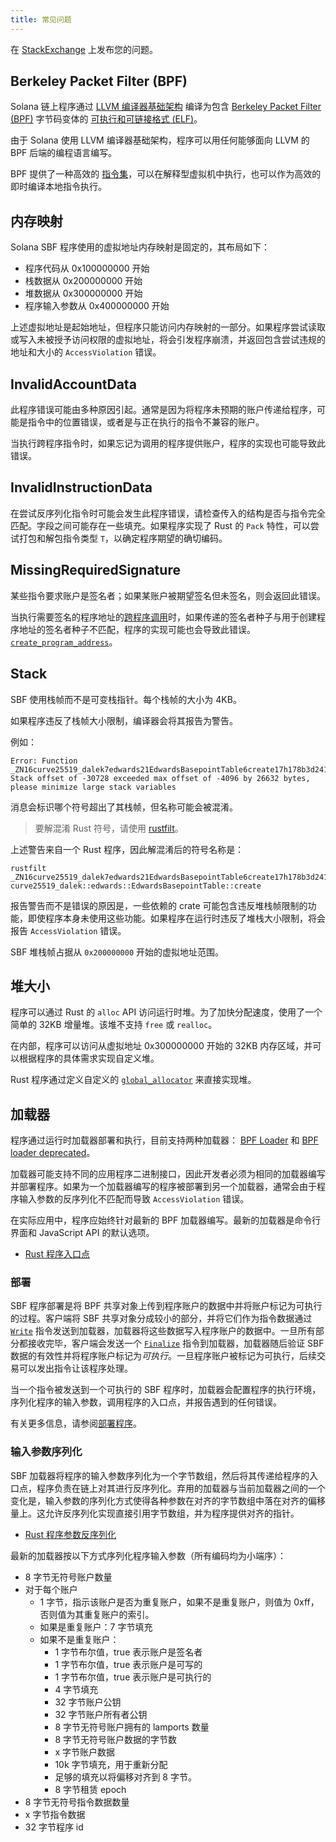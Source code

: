```yaml
---
title: 常见问题
---
```


在 [StackExchange](https://solana.stackexchange.com/questions/ask)
上发布您的问题。

## Berkeley Packet Filter (BPF)

Solana 链上程序通过 [LLVM 编译器基础架构](https://llvm.org/) 编译为包含
[Berkeley Packet Filter (BPF)](https://en.wikipedia.org/wiki/Berkeley_Packet_Filter)
字节码变体的
[可执行和可链接格式 (ELF)](https://en.wikipedia.org/wiki/Executable_and_Linkable_Format)。

由于 Solana 使用 LLVM 编译器基础架构，程序可以用任何能够面向 LLVM 的 BPF 后端的编程语言编写。

BPF 提供了一种高效的
[指令集](https://github.com/iovisor/bpf-docs/blob/master/eBPF.md)，可以在解释型虚拟机中执行，也可以作为高效的即时编译本地指令执行。

## 内存映射

Solana SBF 程序使用的虚拟地址内存映射是固定的，其布局如下：

- 程序代码从 0x100000000 开始
- 栈数据从 0x200000000 开始
- 堆数据从 0x300000000 开始
- 程序输入参数从 0x400000000 开始

上述虚拟地址是起始地址，但程序只能访问内存映射的一部分。如果程序尝试读取或写入未被授予访问权限的虚拟地址，将会引发程序崩溃，并返回包含尝试违规的地址和大小的
`AccessViolation` 错误。

## InvalidAccountData

此程序错误可能由多种原因引起。通常是因为将程序未预期的账户传递给程序，可能是指令中的位置错误，或者是与正在执行的指令不兼容的账户。

当执行跨程序指令时，如果忘记为调用的程序提供账户，程序的实现也可能导致此错误。

## InvalidInstructionData

在尝试反序列化指令时可能会发生此程序错误，请检查传入的结构是否与指令完全匹配。字段之间可能存在一些填充。如果程序实现了 Rust 的
`Pack` 特性，可以尝试打包和解包指令类型 `T`，以确定程序期望的确切编码。

## MissingRequiredSignature

某些指令要求账户是签名者；如果某账户被期望签名但未签名，则会返回此错误。

当执行需要签名的程序地址的[跨程序调用](/docs/core/cpi)时，如果传递的签名者种子与用于创建程序地址的签名者种子不匹配，程序的实现可能也会导致此错误。[`create_program_address`](/docs/core/pda#createprogramaddress)。

## Stack

SBF 使用栈帧而不是可变栈指针。每个栈帧的大小为 4KB。

如果程序违反了栈帧大小限制，编译器会将其报告为警告。

例如：

```text
Error: Function _ZN16curve25519_dalek7edwards21EdwardsBasepointTable6create17h178b3d2411f7f082E Stack offset of -30728 exceeded max offset of -4096 by 26632 bytes, please minimize large stack variables
```

消息会标识哪个符号超出了其栈帧，但名称可能会被混淆。

> 要解混淆 Rust 符号，请使用 [rustfilt](https://github.com/luser/rustfilt)。

上述警告来自一个 Rust 程序，因此解混淆后的符号名称是：

```shell
rustfilt _ZN16curve25519_dalek7edwards21EdwardsBasepointTable6create17h178b3d2411f7f082E
curve25519_dalek::edwards::EdwardsBasepointTable::create
```

报告警告而不是错误的原因是，一些依赖的 crate 可能包含违反堆栈帧限制的功能，即使程序本身未使用这些功能。如果程序在运行时违反了堆栈大小限制，将会报告
`AccessViolation` 错误。

SBF 堆栈帧占据从 `0x200000000` 开始的虚拟地址范围。

## 堆大小

程序可以通过 Rust 的 `alloc`
API 访问运行时堆。为了加快分配速度，使用了一个简单的 32KB 增量堆。该堆不支持
`free` 或 `realloc`。

在内部，程序可以访问从虚拟地址 0x300000000 开始的 32KB 内存区域，并可以根据程序的具体需求实现自定义堆。

Rust 程序通过定义自定义的
[`global_allocator`](https://github.com/solana-labs/solana/blob/d9b0fc0e3eec67dfe4a97d9298b15969b2804fab/sdk/program/src/entrypoint.rs#L72)
来直接实现堆。

## 加载器

程序通过运行时加载器部署和执行，目前支持两种加载器：
[BPF Loader](https://github.com/solana-labs/solana/blob/7ddf10e602d2ed87a9e3737aa8c32f1db9f909d8/sdk/program/src/bpf_loader.rs#L17)
和
[BPF loader deprecated](https://github.com/solana-labs/solana/blob/7ddf10e602d2ed87a9e3737aa8c32f1db9f909d8/sdk/program/src/bpf_loader_deprecated.rs#L14)。

加载器可能支持不同的应用程序二进制接口，因此开发者必须为相同的加载器编写并部署程序。如果为一个加载器编写的程序被部署到另一个加载器，通常会由于程序输入参数的反序列化不匹配而导致
`AccessViolation` 错误。

在实际应用中，程序应始终针对最新的 BPF 加载器编写。最新的加载器是命令行界面和 JavaScript
API 的默认选项。

- [Rust 程序入口点](/docs/programs/lang-rust#program-entrypoint)

### 部署

SBF 程序部署是将 BPF 共享对象上传到程序账户的数据中并将账户标记为可执行的过程。客户端将 SBF 共享对象分成较小的部分，并将它们作为指令数据通过
[`Write`](https://github.com/solana-labs/solana/blob/bc7133d7526a041d1aaee807b80922baa89b6f90/sdk/program/src/loader_instruction.rs#L13)
指令发送到加载器，加载器将这些数据写入程序账户的数据中。一旦所有部分都接收完毕，客户端会发送一个
[`Finalize`](https://github.com/solana-labs/solana/blob/bc7133d7526a041d1aaee807b80922baa89b6f90/sdk/program/src/loader_instruction.rs#L30)
指令到加载器，加载器随后验证 SBF 数据的有效性并将程序账户标记为*可执行*。一旦程序账户被标记为可执行，后续交易可以发出指令让该程序处理。

当一个指令被发送到一个可执行的 SBF 程序时，加载器会配置程序的执行环境，序列化程序的输入参数，调用程序的入口点，并报告遇到的任何错误。

有关更多信息，请参阅[部署程序](/docs/programs/deploying)。

### 输入参数序列化

SBF 加载器将程序的输入参数序列化为一个字节数组，然后将其传递给程序的入口点，程序负责在链上对其进行反序列化。弃用的加载器与当前加载器之间的一个变化是，输入参数的序列化方式使得各种参数在对齐的字节数组中落在对齐的偏移量上。这允许反序列化实现直接引用字节数组，并为程序提供对齐的指针。

- [Rust 程序参数反序列化](/docs/programs/lang-rust#parameter-deserialization)

最新的加载器按以下方式序列化程序输入参数（所有编码均为小端序）：

- 8 字节无符号账户数量
- 对于每个账户
  - 1 字节，指示该账户是否为重复账户，如果不是重复账户，则值为 0xff，否则值为其重复账户的索引。
  - 如果是重复账户：7 字节填充
  - 如果不是重复账户：
    - 1 字节布尔值，true 表示账户是签名者
    - 1 字节布尔值，true 表示账户是可写的
    - 1 字节布尔值，true 表示账户是可执行的
    - 4 字节填充
    - 32 字节账户公钥
    - 32 字节账户所有者公钥
    - 8 字节无符号账户拥有的 lamports 数量
    - 8 字节无符号账户数据的字节数
    - x 字节账户数据
    - 10k 字节填充，用于重新分配
    - 足够的填充以将偏移对齐到 8 字节。
    - 8 字节租赁 epoch
- 8 字节无符号指令数据数量
- x 字节指令数据
- 32 字节程序 id
